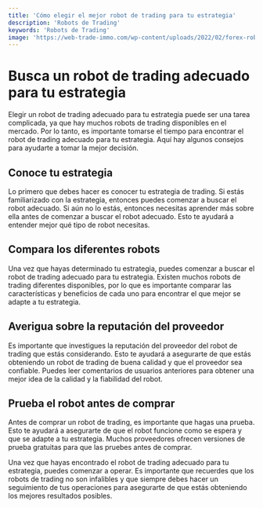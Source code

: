 ```yaml
---
title: 'Cómo elegir el mejor robot de trading para tu estrategia'
description: 'Robots de Trading'
keywords: 'Robots de Trading'
image: 'https://web-trade-immo.com/wp-content/uploads/2022/02/forex-robot-trading.jpg'
---
```




# Busca un robot de trading adecuado para tu estrategia

Elegir un robot de trading adecuado para tu estrategia puede ser una tarea complicada, ya que hay muchos robots de trading disponibles en el mercado. Por lo tanto, es importante tomarse el tiempo para encontrar el robot de trading adecuado para tu estrategia. Aquí hay algunos consejos para ayudarte a tomar la mejor decisión. 

<ImageAdd source="https://techbuild.africa/wp-content/uploads/2021/09/Forex-Robot.jpg"/>

## Conoce tu estrategia

Lo primero que debes hacer es conocer tu estrategia de trading. Si estás familiarizado con la estrategia, entonces puedes comenzar a buscar el robot adecuado. Si aún no lo estás, entonces necesitas aprender más sobre ella antes de comenzar a buscar el robot adecuado. Esto te ayudará a entender mejor qué tipo de robot necesitas. 

## Compara los diferentes robots

Una vez que hayas determinado tu estrategia, puedes comenzar a buscar el robot de trading adecuado para tu estrategia. Existen muchos robots de trading diferentes disponibles, por lo que es importante comparar las características y beneficios de cada uno para encontrar el que mejor se adapte a tu estrategia. 

<ImageAdd source="https://dynamics.folio3.com/blog/wp-content/uploads/2022/07/Compare-Robotic-Process-Automation-vs.-Digital-Process-Automation.png"/>

## Averigua sobre la reputación del proveedor

Es importante que investigues la reputación del proveedor del robot de trading que estás considerando. Esto te ayudará a asegurarte de que estás obteniendo un robot de trading de buena calidad y que el proveedor sea confiable. Puedes leer comentarios de usuarios anteriores para obtener una mejor idea de la calidad y la fiabilidad del robot. 

## Prueba el robot antes de comprar

Antes de comprar un robot de trading, es importante que hagas una prueba. Esto te ayudará a asegurarte de que el robot funcione como se espera y que se adapte a tu estrategia. Muchos proveedores ofrecen versiones de prueba gratuitas para que las pruebes antes de comprar. 

<ImageAdd source="https://media.ford.com/content/fordmedia/fsa/ar/es/news/2020/07/ford-pone-a-prueba-perros-robots-en-sus-plantas-de-produccion-pa/jcr:content/image.img.881.495.jpg/1595965892915.jpg"/>

Una vez que hayas encontrado el robot de trading adecuado para tu estrategia, puedes comenzar a operar. Es importante que recuerdes que los robots de trading no son infalibles y que siempre debes hacer un seguimiento de tus operaciones para asegurarte de que estás obteniendo los mejores resultados posibles.